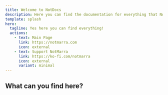 ```yaml
---
title: Welcome to NotDocs
description: Here you can find the documentation for everything that NotMarra created!
template: splash
hero:
  tagline: Yes here you can find everything!
  actions:
    - text: Main Page
      link: https://notmarra.com
      icon: external
    - text: Support NotMarra
      link: https://ko-fi.com/notmarra
      icon: external
      variant: minimal
---
```



## What can you find here?

<CardGrid stagger>
  <LinkCard title="NotCredits" href="notcredits/getting-started/" icon="seti:java" description="A plugin that solves all your economy problems! A custom economy that doesn't need Vault or other plugins!"/>
<LinkCard
  title="NotLib"
  href="notlib/getting-started/"
  icon="seti:java"
  description="Library for NotPlugins"
/>

</CardGrid>
